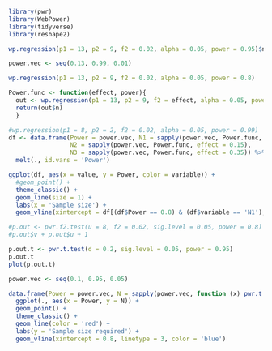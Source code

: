 ```r
library(pwr)
library(WebPower)
library(tidyverse)
library(reshape2)
```

```r
wp.regression(p1 = 13, p2 = 9, f2 = 0.02, alpha = 0.05, power = 0.95)$n
```


```r
power.vec <- seq(0.13, 0.99, 0.01)

wp.regression(p1 = 13, p2 = 9, f2 = 0.02, alpha = 0.05, power = 0.8)

Power.func <- function(effect, power){
  out <- wp.regression(p1 = 13, p2 = 9, f2 = effect, alpha = 0.05, power = power)
  return(out$n)
  }

#wp.regression(p1 = 8, p2 = 2, f2 = 0.02, alpha = 0.05, power = 0.99)
df <- data.frame(Power = power.vec, N1 = sapply(power.vec, Power.func, effect = 0.02), 
                 N2 = sapply(power.vec, Power.func, effect = 0.15),
                 N3 = sapply(power.vec, Power.func, effect = 0.35)) %>%
  melt(., id.vars = 'Power')

ggplot(df, aes(x = value, y = Power, color = variable)) +
  #geom_point() +
  theme_classic() +
  geom_line(size = 1) +
  labs(x = 'Sample size') +
  geom_vline(xintercept = df[(df$Power == 0.8) & (df$variable == 'N1'), 'value'], linetype = 3, color = 'black', size = 1)

#p.out <- pwr.f2.test(u = 8, f2 = 0.02, sig.level = 0.05, power = 0.8)
#p.out$v + p.out$u + 1
```

```r
p.out.t <- pwr.t.test(d = 0.2, sig.level = 0.05, power = 0.95)
p.out.t
plot(p.out.t)

power.vec <- seq(0.1, 0.95, 0.05)

data.frame(Power = power.vec, N = sapply(power.vec, function (x) pwr.t.test(d = 0.2, sig.level = 0.05, power = x)$n)) %>%
  ggplot(., aes(x = Power, y = N)) +
  geom_point() +
  theme_classic() +
  geom_line(color = 'red') +
  labs(y = 'Sample size required') +
  geom_vline(xintercept = 0.8, linetype = 3, color = 'blue')
```

